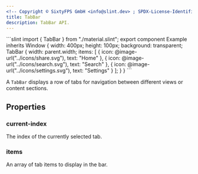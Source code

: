 ```yaml
---
<!-- Copyright © SixtyFPS GmbH <info@slint.dev> ; SPDX-License-Identifier: MIT -->
title: TabBar
description: TabBar API.
---
```



<CodeSnippetMD imagePath="/src/assets/generated/tabbar.png" scale="3" imageWidth="300" imageHeight="200" imageAlt="">
```slint
import { TabBar } from "./material.slint";
export component Example inherits Window {
    width: 400px;
    height: 100px;
    background: transparent;
    TabBar {
        width: parent.width;
        items: [
            { icon: @image-url("../icons/share.svg"), text: "Home" },
            { icon: @image-url("../icons/search.svg"), text: "Search" },
            { icon: @image-url("../icons/settings.svg"), text: "Settings" }
        ];
    }
}
```
</CodeSnippetMD>

A `TabBar` displays a row of tabs for navigation between different views or content sections.

## Properties

### current-index
<SlintProperty propName="current-index" typeName="int" propertyVisibility="in-out">
The index of the currently selected tab.
</SlintProperty>

### items
<SlintProperty propName="items" typeName="[struct]" structName="NavigationItem">
An array of tab items to display in the bar.
</SlintProperty>
